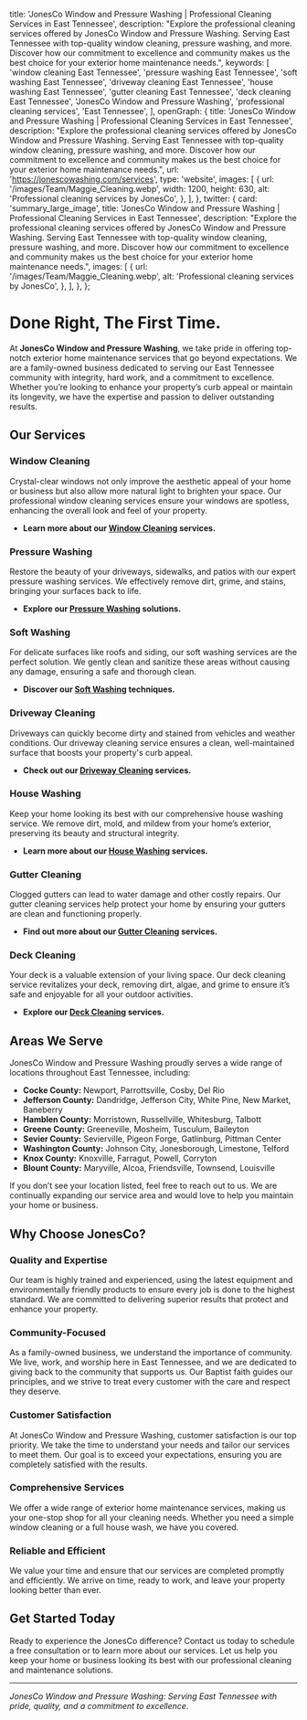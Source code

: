 
  title: 'JonesCo Window and Pressure Washing | Professional Cleaning Services in East Tennessee',
  description:
    "Explore the professional cleaning services offered by JonesCo Window and Pressure Washing. Serving East Tennessee with top-quality window cleaning, pressure washing, and more. Discover how our commitment to excellence and community makes us the best choice for your exterior home maintenance needs.",
  keywords: [
    'window cleaning East Tennessee',
    'pressure washing East Tennessee',
    'soft washing East Tennessee',
    'driveway cleaning East Tennessee',
    'house washing East Tennessee',
    'gutter cleaning East Tennessee',
    'deck cleaning East Tennessee',
    'JonesCo Window and Pressure Washing',
    'professional cleaning services',
    'East Tennessee',
  ],
  openGraph: {
    title: 'JonesCo Window and Pressure Washing | Professional Cleaning Services in East Tennessee',
    description:
      "Explore the professional cleaning services offered by JonesCo Window and Pressure Washing. Serving East Tennessee with top-quality window cleaning, pressure washing, and more. Discover how our commitment to excellence and community makes us the best choice for your exterior home maintenance needs.",
    url: 'https://jonescowashing.com/services',
    type: 'website',
    images: [
      {
        url: '/images/Team/Maggie_Cleaning.webp',
        width: 1200,
        height: 630,
        alt: 'Professional cleaning services by JonesCo',
      },
    ],
  },
  twitter: {
    card: 'summary_large_image',
    title: 'JonesCo Window and Pressure Washing | Professional Cleaning Services in East Tennessee',
    description:
      "Explore the professional cleaning services offered by JonesCo Window and Pressure Washing. Serving East Tennessee with top-quality window cleaning, pressure washing, and more. Discover how our commitment to excellence and community makes us the best choice for your exterior home maintenance needs.",
    images: [
      {
        url: '/images/Team/Maggie_Cleaning.webp',
        alt: 'Professional cleaning services by JonesCo',
      },
    ],
  },
};

# Done Right, The First Time.

At **JonesCo Window and Pressure Washing**, we take pride in offering top-notch exterior home maintenance services that go beyond expectations. We are a family-owned business dedicated to serving our East Tennessee community with integrity, hard work, and a commitment to excellence. Whether you’re looking to enhance your property’s curb appeal or maintain its longevity, we have the expertise and passion to deliver outstanding results.

## Our Services

### Window Cleaning
Crystal-clear windows not only improve the aesthetic appeal of your home or business but also allow more natural light to brighten your space. Our professional window cleaning services ensure your windows are spotless, enhancing the overall look and feel of your property.

- **Learn more about our [Window Cleaning](https://jonescowashing.com/services/window-cleaning) services.**

### Pressure Washing
Restore the beauty of your driveways, sidewalks, and patios with our expert pressure washing services. We effectively remove dirt, grime, and stains, bringing your surfaces back to life.

- **Explore our [Pressure Washing](https://jonescowashing.com/services/pressure-washing) solutions.**

### Soft Washing
For delicate surfaces like roofs and siding, our soft washing services are the perfect solution. We gently clean and sanitize these areas without causing any damage, ensuring a safe and thorough clean.

- **Discover our [Soft Washing](https://jonescowashing.com/services/soft-washing) techniques.**

### Driveway Cleaning
Driveways can quickly become dirty and stained from vehicles and weather conditions. Our driveway cleaning service ensures a clean, well-maintained surface that boosts your property's curb appeal.

- **Check out our [Driveway Cleaning](https://jonescowashing.com/services/driveway-cleaning) services.**

### House Washing
Keep your home looking its best with our comprehensive house washing service. We remove dirt, mold, and mildew from your home’s exterior, preserving its beauty and structural integrity.

- **Learn more about our [House Washing](https://jonescowashing.com/services/house-washing) services.**

### Gutter Cleaning
Clogged gutters can lead to water damage and other costly repairs. Our gutter cleaning services help protect your home by ensuring your gutters are clean and functioning properly.

- **Find out more about our [Gutter Cleaning](https://jonescowashing.com/services/gutter-cleaning) services.**

### Deck Cleaning
Your deck is a valuable extension of your living space. Our deck cleaning service revitalizes your deck, removing dirt, algae, and grime to ensure it’s safe and enjoyable for all your outdoor activities.

- **Explore our [Deck Cleaning](https://jonescowashing.com/services/deck-cleaning) services.**

## Areas We Serve

JonesCo Window and Pressure Washing proudly serves a wide range of locations throughout East Tennessee, including:

- **Cocke County:** Newport, Parrottsville, Cosby, Del Rio
- **Jefferson County:** Dandridge, Jefferson City, White Pine, New Market, Baneberry
- **Hamblen County:** Morristown, Russellville, Whitesburg, Talbott
- **Greene County:** Greeneville, Mosheim, Tusculum, Baileyton
- **Sevier County:** Sevierville, Pigeon Forge, Gatlinburg, Pittman Center
- **Washington County:** Johnson City, Jonesborough, Limestone, Telford
- **Knox County:** Knoxville, Farragut, Powell, Corryton
- **Blount County:** Maryville, Alcoa, Friendsville, Townsend, Louisville

If you don’t see your location listed, feel free to reach out to us. We are continually expanding our service area and would love to help you maintain your home or business.

## Why Choose JonesCo?

### Quality and Expertise
Our team is highly trained and experienced, using the latest equipment and environmentally friendly products to ensure every job is done to the highest standard. We are committed to delivering superior results that protect and enhance your property.

### Community-Focused
As a family-owned business, we understand the importance of community. We live, work, and worship here in East Tennessee, and we are dedicated to giving back to the community that supports us. Our Baptist faith guides our principles, and we strive to treat every customer with the care and respect they deserve.

### Customer Satisfaction
At JonesCo Window and Pressure Washing, customer satisfaction is our top priority. We take the time to understand your needs and tailor our services to meet them. Our goal is to exceed your expectations, ensuring you are completely satisfied with the results.

### Comprehensive Services
We offer a wide range of exterior home maintenance services, making us your one-stop shop for all your cleaning needs. Whether you need a simple window cleaning or a full house wash, we have you covered.

### Reliable and Efficient
We value your time and ensure that our services are completed promptly and efficiently. We arrive on time, ready to work, and leave your property looking better than ever.

## Get Started Today

Ready to experience the JonesCo difference? Contact us today to schedule a free consultation or to learn more about our services. Let us help you keep your home or business looking its best with our professional cleaning and maintenance solutions.

---

*JonesCo Window and Pressure Washing: Serving East Tennessee with pride, quality, and a commitment to excellence.*
